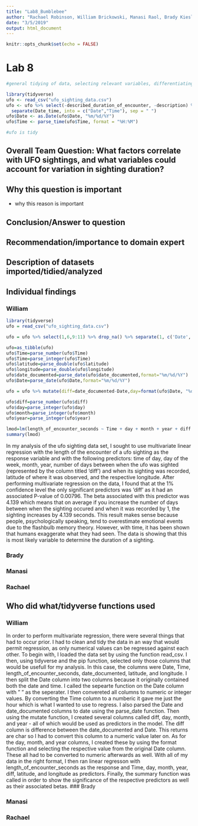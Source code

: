 ```yaml
---
title: "Lab8_Bumblebee"
author: "Rachael Robinson, William Brickowski, Manasi Raol, Brady Kiesling"
date: "3/5/2019"
output: html_document
---
```


```r
knitr::opts_chunk$set(echo = FALSE)
```

# Lab 8

```r
#general tidying of data, selecting relevant variables, differentiating date and time and converting them from characters

library(tidyverse)
ufo <- read_csv("ufo_sighting_data.csv")
ufo <- ufo %>% select(-described_duration_of_encounter, -description) %>%
  separate(Date_time, into = c("Date","Time"), sep = " ")
ufo$Date <- as.Date(ufo$Date, "%m/%d/%Y")
ufo$Time <- parse_time(ufo$Time, format = "%H:%M")

#ufo is tidy

```


## Overall Team Question: What factors correlate with UFO sightings, and what variables could account for variation in sighting duration?

## Why this question is important

  * why this reason is important
  
## Conclusion/Answer to question

## Recommendation/importance to domain expert

## Description of datasets imported/tidied/analyzed

## Individual findings

### William

```r
library(tidyverse)
ufo = read_csv("ufo_sighting_data.csv")

ufo = ufo %>% select(1,6,9:11) %>% drop_na() %>% separate(1, c('Date','Time'), sep = " ", remove = TRUE) 

ufo=as_tibble(ufo)
ufo$Time=parse_number(ufo$Time)
ufo$Time=parse_integer(ufo$Time)
ufo$latitude=parse_double(ufo$latitude)
ufo$longitude=parse_double(ufo$longitude)
ufo$date_documented=parse_date(ufo$date_documented,format="%m/%d/%Y")
ufo$Date=parse_date(ufo$Date,format="%m/%d/%Y")

ufo = ufo %>% mutate(diff=date_documented-Date,day=format(ufo$Date, "%d"),month=format(ufo$Date, "%m"),year=format(ufo$Date, "%Y"))

ufo$diff=parse_number(ufo$diff)
ufo$day=parse_integer(ufo$day)
ufo$month=parse_integer(ufo$month)
ufo$year=parse_integer(ufo$year)

lmod=lm(length_of_encounter_seconds ~ Time + day + month + year + diff + latitude + longitude, data=ufo)
summary(lmod)
```
In my analysis of the ufo sighting data set, I sought to use multivariate linear regression with the length of the encounter of a ufo sighting as the response variable and with the following predictors: time of day, day of the week, month, year, number of days between when the ufo was sighted (represented by the column titled 'diff') and when its sighting was recorded, latitude of where it was observed, and the respective longitude. After performing multivariate regression on the data, I found that at the 1% confidence level the only significant predictors was 'diff' as it had an associated P-value of 0.00796. The beta associated with this predictor was 4.139 which means that on average if you increase the number of days between when the sighting occured and when it was recorded by 1, the sighting increases by 4.139 seconds. This result makes sense because people, psychologically speaking, tend to overestimate emotional events due to the flashbulb memory theory. However, with time, it has been shown that humans exaggerate what they had seen. The data is showing that this is most likely variable to determine the duration of a sighting.

### Brady

### Manasi

### Rachael

## Who did what/tidyverse functions used

### William
In order to perform multivariate regression, there were several things that had to occur prior. I had to clean and tidy the data in an way that would permit regression, as only numerical values can be regressed against each other. To begin with, I loaded the data set by using the function read_csv. I then, using tidyverse and the pip function, selected only those columns that would be usefull for my analysis. In this case, the columns were Date, Time, length_of_encounter_seconds, date_documented, latitude, and longitude. I then split the Date column into two columns because it originally contained both the date and time. I called the sepearte function on the Date column with " " as the seperater. I then convereted all columns to numeric or integer values. By converting the Time column to a numberic it gave me just the hour which is what I wanted to use to regress. I also parsed the Date and date_documented columns to date using the parse_date function. Then using the mutate function, I created several columns called diff, day, month, and year - all of which would be used as predictors in the model. The diff column is difference between the date_documented and Date. This returns are char so I had to convert this column to a numeric value later on. As for the day, month, and year columns, I created these by using the format function and selecting the respective value from the original Date column. These all had to be converted to numeric afterwards as well. With all of my data in the right format, I then ran linear regresson with length_of_encounter_seconds as the response and Time, day, month, year, diff, latitude, and longitude as predictors. Finally, the summary function was called in order to show the significance of the respective predictors as well as their associated betas.
### Brady

### Manasi

### Rachael
